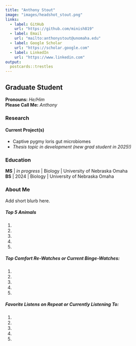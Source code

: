 ```yaml
---
title: "Anthony Stout"
image: "images/headshot_stout.png"
links:
  - label: GitHub
    url: "https://github.com/minish819"
  - label: Email
    url: "mailto:anthonystout@unomaha.edu"
  - label: Google Scholar
    url: "https://scholar.google.com"
  - label: LinkedIn
    url: "https://www.linkedin.com"
output:
  postcards::trestles
---
```

 

## Graduate Student

**Pronouns:** *He/Him*  
**Please Call Me:**  *Anthony*

### Research 

#### Current Project(s)

- Captive pygmy loris gut microbiomes
- *Thesis topic in development (new grad student in 2025!)*

### Education

**MS**  | *in progress* | Biology | University of Nebraska Omaha  
**BS**  | 2024 | Biology | University of Nebraska Omaha  

### About Me

Add short blurb here.

##### Top 5 Animals

1.  
2.  
3.  
4.  
5.  

##### Top Comfort Re-Watches or Current Binge-Watches:

1.  
2.  
3.  
4.  
5.  
  
##### Favorite Listens on Repeat or Currently Listening To:

1.  
2.  
3.  
4.  
5.  

